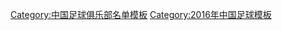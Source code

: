 {{Football squad with groups
|name=2016年中乙分类名单南通
|bgcolor=#007FFF
|bordercolor=#F8F8F8
|textcolor=#F8F8F8
|title=[[南通支云足球俱乐部|<span style="color:#F8F8F8">南通支云</span>]] — [[2016年中国足球乙级联赛|<span style="color:#F8F8F8">2016年</span>]][[中国足球乙级联赛|<span style="color:#F8F8F8">中乙联赛第 16 名</span>]]
|group1=全年参赛球员
|list1=<div>
{{Football squad2 player|no=1|name=[[李华扬]]}}
{{Football squad2 player|no=3|name=[[杨惠康]]}}
{{Football squad2 player|no=4|name=[[元敏诚]]}}
{{Football squad2 player|no=6|name=[[王锴 (足球运动员)|王锴]]}}
{{Football squad2 player|no=7|name=[[陈正]]}}
{{Football squad2 player|no=8|name=[[李湘彬]]}}
{{Football squad2 player|no=9|name=[[廉仁杰]]}}
{{Football squad2 player|no=11|name=[[李嘉玮]]}}
{{Football squad2 player|no=14|name=[[陈志伟 (足球运动员)|陈志伟]]}}
{{Football squad2 player|no=16|name=[[王斯]]}}
{{Football squad2 player|no=17|name=[[广权锐]]}}
{{Football squad2 player|no=18|name=[[丁全诚]]}}
{{Football squad2 player|no=19|name=[[任兴隆]]}}
{{Football squad2 player|no=21|name=[[张森 (足球运动员)|张森]]}}
{{Football squad2 player|no=22|name=[[林峣]]}}
{{Football squad2 player|no=23|name=[[陈凯 (足球运动员)|陈凯]]}}
{{Football squad2 player|no=26|name=[[刘宇翔]]}}
{{Football squad2 player|no=27|name=[[金武]]}}
{{Football squad2 player|no=31|name=[[千昌杰]]}}
{{Football squad2 player|no=32|name=[[詹宝 (足球运动员)|詹宝]]}}
{{Football squad2 player|no=33|name=[[蒋华涛]]}}
{{Football squad2 player|no=39|name=[[王永鑫]]}}
</div>
|group2=夏季转入球员
|list2=<div>
{{football squad2 player|no=12|name=[[毛嘉康]]}}
{{Football squad2 player|no=29|name=[[吴鹏 (足球运动员)|吴鹏]]}}
</div>
|group3=夏季转出球员
|list3=<div>
</div>
|group4=主教练
|list4=[[魏新 (足球教练)|魏新]]
}}<noinclude>
{{DEFAULTSORT:Nantong Zhiyun F.C. Squad 2016}}
[[Category:中国足球俱乐部名单模板]]
[[Category:2016年中国足球模板]]
</noinclude>
